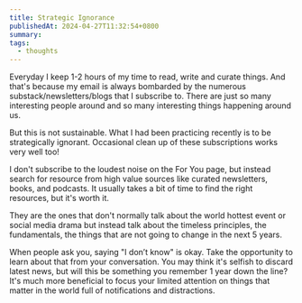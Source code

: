```yaml
---
title: Strategic Ignorance
publishedAt: 2024-04-27T11:32:54+0800
summary: 
tags:
  - thoughts
---
```


Everyday I keep 1-2 hours of my time to read, write and curate things. And that's because my email is always bombarded by the numerous substack/newsletters/blogs that I subscribe to. There are just so many interesting people around and so many interesting things happening around us.

But this is not sustainable. What I had been practicing recently is to be strategically ignorant. Occasional clean up of these subscriptions works very well too! 

I don't subscribe to the loudest noise on the For You page, but instead search for resource from high value sources like curated newsletters, books, and podcasts. It usually takes a bit of time to find the right resources, but it's worth it.

They are the ones that don't normally talk about the world hottest event or social media drama but instead talk about the timeless principles, the fundamentals, the things that are not going to change in the next 5 years. 

When people ask you, saying "I don’t know" is okay. Take the opportunity to learn about that from your conversation. You may think it's selfish to discard latest news, but will this be something you remember 1 year down the line? It's much more beneficial to focus your limited attention on things that matter in the world full of notifications and distractions.